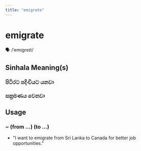 ```yaml
---
title: "emigrate"
---
```


# emigrate

🗣️ /ˈemɪɡreɪt/

## Sinhala Meaning(s)

### පිටිරට පදිංචියට යනවා
### සක්‍රමණය වෙනවා

## Usage

### ~ (from …) (to …)

- "I want to emigrate from Sri Lanka to Canada for better job opportunities." 

